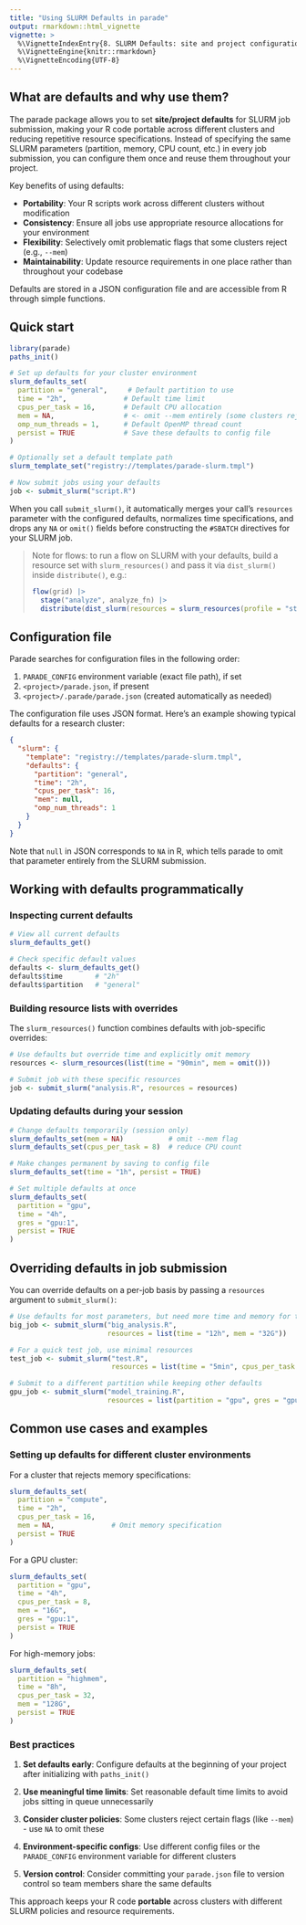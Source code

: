 ```yaml
---
title: "Using SLURM Defaults in parade"
output: rmarkdown::html_vignette
vignette: >
  %\VignetteIndexEntry{8. SLURM Defaults: site and project configuration}
  %\VignetteEngine{knitr::rmarkdown}
  %\VignetteEncoding{UTF-8}
---
```


## What are defaults and why use them?

The parade package allows you to set **site/project defaults** for SLURM job submission, making your R code portable across different clusters and reducing repetitive resource specifications. Instead of specifying the same SLURM parameters (partition, memory, CPU count, etc.) in every job submission, you can configure them once and reuse them throughout your project.

Key benefits of using defaults:

- **Portability**: Your R scripts work across different clusters without modification
- **Consistency**: Ensure all jobs use appropriate resource allocations for your environment  
- **Flexibility**: Selectively omit problematic flags that some clusters reject (e.g., `--mem`)
- **Maintainability**: Update resource requirements in one place rather than throughout your codebase

Defaults are stored in a JSON configuration file and are accessible from R through simple functions.

## Quick start

```r
library(parade)
paths_init()

# Set up defaults for your cluster environment
slurm_defaults_set(
  partition = "general",     # Default partition to use
  time = "2h",              # Default time limit
  cpus_per_task = 16,       # Default CPU allocation
  mem = NA,                 # <- omit --mem entirely (some clusters reject this flag)
  omp_num_threads = 1,      # Default OpenMP thread count
  persist = TRUE            # Save these defaults to config file
)

# Optionally set a default template path
slurm_template_set("registry://templates/parade-slurm.tmpl")

# Now submit jobs using your defaults
job <- submit_slurm("script.R")
```

When you call `submit_slurm()`, it automatically merges your call's `resources` parameter with the configured defaults, normalizes time specifications, and drops any `NA` or `omit()` fields before constructing the `#SBATCH` directives for your SLURM job.



> Note for flows: to run a flow on SLURM with your defaults, build a resource set with
> `slurm_resources()` and pass it via `dist_slurm()` inside `distribute()`, e.g.:
>
> ```r
> flow(grid) |>
>   stage("analyze", analyze_fn) |>
>   distribute(dist_slurm(resources = slurm_resources(profile = "standard")))
> ```


## Configuration file

Parade searches for configuration files in the following order:

1. `PARADE_CONFIG` environment variable (exact file path), if set
2. `<project>/parade.json`, if present  
3. `<project>/.parade/parade.json` (created automatically as needed)

The configuration file uses JSON format. Here's an example showing typical defaults for a research cluster:

```json
{
  "slurm": {
    "template": "registry://templates/parade-slurm.tmpl",
    "defaults": {
      "partition": "general",
      "time": "2h", 
      "cpus_per_task": 16,
      "mem": null,
      "omp_num_threads": 1
    }
  }
}
```

Note that `null` in JSON corresponds to `NA` in R, which tells parade to omit that parameter entirely from the SLURM submission.

## Working with defaults programmatically

### Inspecting current defaults

```r
# View all current defaults
slurm_defaults_get()

# Check specific default values
defaults <- slurm_defaults_get()
defaults$time        # "2h"
defaults$partition   # "general"
```

### Building resource lists with overrides

The `slurm_resources()` function combines defaults with job-specific overrides:

```r
# Use defaults but override time and explicitly omit memory
resources <- slurm_resources(list(time = "90min", mem = omit()))

# Submit job with these specific resources
job <- submit_slurm("analysis.R", resources = resources)
```

### Updating defaults during your session

```r
# Change defaults temporarily (session only)
slurm_defaults_set(mem = NA)           # omit --mem flag
slurm_defaults_set(cpus_per_task = 8)  # reduce CPU count

# Make changes permanent by saving to config file
slurm_defaults_set(time = "1h", persist = TRUE)

# Set multiple defaults at once
slurm_defaults_set(
  partition = "gpu",
  time = "4h", 
  gres = "gpu:1",
  persist = TRUE
)
```

## Overriding defaults in job submission

You can override defaults on a per-job basis by passing a `resources` argument to `submit_slurm()`:

```r
# Use defaults for most parameters, but need more time and memory for this job
big_job <- submit_slurm("big_analysis.R", 
                        resources = list(time = "12h", mem = "32G"))

# For a quick test job, use minimal resources
test_job <- submit_slurm("test.R", 
                         resources = list(time = "5min", cpus_per_task = 1))

# Submit to a different partition while keeping other defaults
gpu_job <- submit_slurm("model_training.R",
                        resources = list(partition = "gpu", gres = "gpu:2"))
```

## Common use cases and examples

### Setting up defaults for different cluster environments

For a cluster that rejects memory specifications:

```r
slurm_defaults_set(
  partition = "compute",
  time = "2h",
  cpus_per_task = 16,
  mem = NA,              # Omit memory specification
  persist = TRUE
)
```

For a GPU cluster:

```r
slurm_defaults_set(
  partition = "gpu",
  time = "4h", 
  cpus_per_task = 8,
  mem = "16G",
  gres = "gpu:1",
  persist = TRUE
)
```

For high-memory jobs:

```r
slurm_defaults_set(
  partition = "highmem",
  time = "8h",
  cpus_per_task = 32,
  mem = "128G",
  persist = TRUE
)
```

### Best practices

1. **Set defaults early**: Configure defaults at the beginning of your project after initializing with `paths_init()`

2. **Use meaningful time limits**: Set reasonable default time limits to avoid jobs sitting in queue unnecessarily

3. **Consider cluster policies**: Some clusters reject certain flags (like `--mem`) - use `NA` to omit these

4. **Environment-specific configs**: Use different config files or the `PARADE_CONFIG` environment variable for different clusters

5. **Version control**: Consider committing your `parade.json` file to version control so team members share the same defaults

This approach keeps your R code **portable** across clusters with different SLURM policies and resource requirements.
